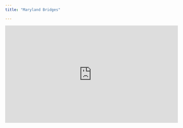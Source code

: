 ```yaml
---
title: "Maryland Bridges"

---
```


<iframe width="560" height="315" src="https://www.youtube.com/embed/kzM-4jMh9Qs" title="YouTube video player" frameborder="0" allow="accelerometer; autoplay; clipboard-write; encrypted-media; gyroscope; picture-in-picture" allowfullscreen></iframe>
